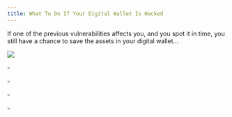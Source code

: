 ```yaml
---
title: What To Do If Your Digital Wallet Is Hacked
---
```



If one of the previous vulnerabilities affects you, and you spot it in time, you still have a chance to save the assets in your digital wallet...

![](/assets/10.jpg)

<Nutshell children="Revoke Allowances" glossaryEntry="content/glossary/CH2-Revoke-Allowances.mdx" />

<Nutshell children="Update Credentials" glossaryEntry="content/glossary/CH2-Update-Credentials.mdx" />

<Nutshell children="Transfer NFTs" glossaryEntry="content/glossary/CH2-Transfer-NFTs.mdx" />

<Nutshell children="Damage Control" glossaryEntry="content/glossary/CH2-Damage-Control.mdx" />



▫ <Nutshell children="Revoke Allowances" glossaryEntry="content/glossary/CH2-Revoke-Allowances.mdx" />&#x20;

▫ <Nutshell children="Update Credentials" glossaryEntry="content/glossary/CH2-Update-Credentials.mdx" />&#x20;

▫

▫

